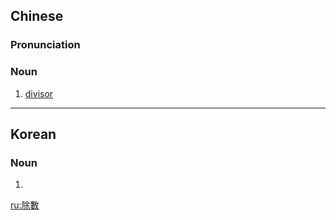 {{also|除数}}
==Chinese==
{{zh-forms|s=除数}}

===Pronunciation===
{{zh-pron
|m=chúshù
|c=ceoi4 sou3
|cat=n
}}

===Noun===
{{zh-noun}}

# [[divisor]]

{{zh-cat|Arithmetic}}

----

==Korean==
{{ko-hanjatab}}

===Noun===
{{ko-noun|hj|hangeul=제수}}

# {{hanja form of|제수|[[divisor]]}}

[[ru:除數]]
